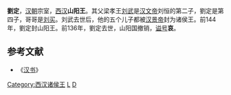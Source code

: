 '''劉定'''{{BD||？|前136年||catIdx=L}}，[[汉朝|汉朝]]宗室，[[西汉|西汉]]'''山阳王'''。其父梁孝王[[刘武_(梁王)|刘武]]是[[汉文帝|汉文帝]]刘恒的第二子，劉定是第四子，哥哥是[[劉買_(梁王)|刘买]]。刘武去世后，他的五个儿子都被[[汉景帝|汉景帝]]封为诸侯王。前144年，劉定封山阳王。前136年，劉定去世，山阳国撤销，[[谥号|谥号]]'''哀'''。

==参考文献==
*《[[汉书|汉书]]》

{{start box}}
{{s-before|首任}}
{{s-title|[[西汉|西汉]][[山阳王|山阳王]]|前144年—前136年}}
{{s-after|[[刘康|刘康]]}}
{{end box}}

{{漢朝人物小作品}}
[[Category:西汉诸侯王|Category:西汉诸侯王]]
[[Category:諡哀|L]]
[[Category:刘姓|D]]